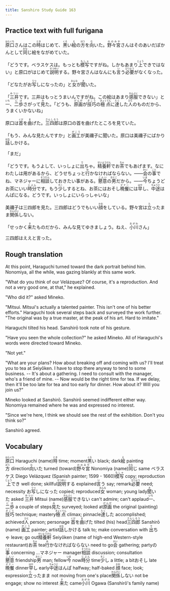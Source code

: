 ```yaml
---
title: Sanshiro Study Guide 163
---
```


## Practice text with full furigana

<p>
<ruby><rb>原口</rb><rt>はらぐち</rt></ruby>さんはこの<ruby><rb>時</rb><rt>とき</rt></ruby>はじめて、<ruby><rb>黒</rb><rt>くろ</rt></ruby>い<ruby><rb>絵</rb><rt>え</rt></ruby>の<ruby><rb>方</rb><rt>ほう</rt></ruby>を<ruby><rb>向</rb><rt>む</rt></ruby>いた。<ruby><rb>野々宮</rb><rt>ののみや</rt></ruby>さんはそのあいだぽかんとして<ruby><rb>同</rb><rt>おな</rt></ruby>じ絵をながめていた。
</p>

<p>
「どうです。ベラスケスは。もっとも<ruby><rb>模写</rb><rt>もしゃ</rt></ruby>ですがね。しかもあまり<ruby><rb>上</rb><rt>じょう</rt></ruby>できではない」と原口がはじめて<ruby><rb>説明</rb><rt>せつめい</rt></ruby>する。野々宮さんはなんにも<ruby><rb>言</rb><rt>い</rt></ruby>う<ruby><rb>必要</rb><rt>ひつよう</rt></ruby>がなくなった。
</p>

<p>
「どなたがお<ruby><rb>写</rb><rt>うつ</rt></ruby>しになったの」と<ruby><rb>女</rb><rt>おんな</rt></ruby>が<ruby><rb>聞</rb><rt>き</rt></ruby>いた。
</p>

<p>
「<ruby><rb>三井</rb><rt>みつい</rt></ruby>です。三井はもっとうまいんですがね。この絵はあまり<ruby><rb>感服</rb><rt>かんぷく</rt></ruby>できない」と<ruby><rb>一</rb><rt>いち</rt></ruby>、<ruby><rb>二歩</rb><rt>にほ</rt></ruby>さがって<ruby><rb>見</rb><rt>み</rt></ruby>た。「どうも、<ruby><rb>原画</rb><rt>げんが</rt></ruby>が<ruby><rb>技巧</rb><rt>ぎこう</rt></ruby>の<ruby><rb>極点</rb><rt>きょくてん</rt></ruby>に<ruby><rb>達</rb><rt>たっ</rt></ruby>した<ruby><rb>人</rb><rt>ひと</rt></ruby>のものだから、うまくいかないね」
</p>

<p>
原口は<ruby><rb>首</rb><rt>くび</rt></ruby>を<ruby><rb>曲</rb><rt>ま</rt></ruby>げた。<ruby><rb>三四郎</rb><rt>さんしろう</rt></ruby>は原口の首を曲げたところを見ていた。
</p>

<p>
「もう、みんな見たんですか」と<ruby><rb>画工</rb><rt>がこう</rt></ruby>が美禰子に聞いた。原口は美禰子にばかり<ruby><rb>話</rb><rt>はな</rt></ruby>しかける。
</p>

「まだ」

<p>
「どうです。もうよして、いっしょに<ruby><rb>出</rb><rt>で</rt></ruby>ちゃ。<ruby><rb>精養軒</rb><rt>せいようけん</rt></ruby>でお<ruby><rb>茶</rb><rt>ちゃ</rt></ruby>でもあげます。なにわたしは用があるから、どうせちょっと<ruby><rb>行</rb><rt>ゆ</rt></ruby>かなければならない。――<ruby><rb>会</rb><rt>かい</rt></ruby>の<ruby><rb>事</rb><rt>こと</rt></ruby>でね、マネジャーに<ruby><rb>相談</rb><rt>そうだん</rt></ruby>しておきたい事がある。<ruby><rb>懇意</rb><rt>こんい</rt></ruby>の<ruby><rb>男</rb><rt>おとこ</rt></ruby>だから。――<ruby><rb>今</rb><rt>いま</rt></ruby>ちょうどお茶にいい<ruby><rb>時分</rb><rt>じぶん</rt></ruby>です。もう<ruby><rb>少</rb><rt>すこ</rt></ruby>しするとね、お茶にはおそし<ruby><rb>晩餐</rb><rt>デナー</rt></ruby>には<ruby><rb>早</rb><rt>はや</rt></ruby>し、<ruby><rb>中途</rb><rt>ちゅうと</rt></ruby>はんぱになる。どうです。いっしょにいらっしゃいな」
</p>

<p>
美禰子は三四郎を見た。三四郎はどうでもいい<ruby><rb>顔</rb><rt>かお</rt></ruby>をしている。野々宮は<ruby><rb>立</rb><rt>た</rt></ruby>ったまま<ruby><rb>関係</rb><rt>かんけい</rt></ruby>しない。
</p>

<p>
「せっかく<ruby><rb>来</rb><rt>き</rt></ruby>たものだから、みんな見てゆきましょう。ねえ、<ruby><rb>小川</rb><rt>おがわ</rt></ruby>さん」
</p>

三四郎はええと言った。


## Rough translation

At this point, Haraguchi turned toward the dark portrait behind him. Nonomiya, all the while, was gazing blankly at this same work.

"What do you think of our Velázquez? Of course, it's a reproduction. And not a very good one, at that," he explained.

"Who did it?" asked Mineko.

"Mitsui. Mitsui's actually a talented painter. This isn't one of his better efforts." Haraguchi took several steps back and surveyed the work further. "The original was by a true master, at the peak of his art. Hard to imitate."

Haraguchi tilted his head. Sanshirō took note of his gesture.

"Have you seen the whole collection?" he asked Mineko. All of Haraguchi's words were directed toward Mineko.

"Not yet."

"What are your plans? How about breaking off and coming with us? I'll treat you to tea at Seiyōken. I have to stop there anyway to tend to some business. -- It's about a gathering. I need to consult with the manager, who's a friend of mine. -- Now would be the right time for tea. If we delay, then it'll be too late for tea and too early for dinner. How about it? Will you join us?"

Mineko looked at Sanshirō. Sanshirō seemed indifferent either way. Nonomiya remained where he was and expressed no interest.

"Since we're here, I think we should see the rest of the exhibition. Don't you think so?"

Sanshirō agreed.               


## Vocabulary

<p>
<span class="vocabstudy"><ruby><rb>原口</rb><rt>はらぐち</rt></ruby>&nbsp;Haraguchi (name)</span><span class="vocabstudy"><ruby><rb>時</rb><rt>とき</rt></ruby>&nbsp;time; moment</span><span class="vocabstudy"><ruby><rb>黒</rb><rt>くろ</rt></ruby>い&nbsp;black; dark</span><span class="vocabstudy"><ruby><rb>絵</rb><rt>え</rt></ruby>&nbsp;painting</span><span class="vocabstudy"><ruby><rb>方</rb><rt>ほう</rt></ruby>&nbsp;direction</span><span class="vocabstudy"><ruby><rb>向</rb><rt>む</rt></ruby>いた&nbsp;turned (toward)</span><span class="vocabstudy"><ruby><rb>野々宮</rb><rt>ののみや</rt></ruby>&nbsp;Nonomiya (name)</span><span class="vocabstudy"><ruby><rb>同</rb><rt>おな</rt></ruby>じ&nbsp;same</span>
<span class="vocabstudy">ベラスケス&nbsp;Diego Velázquez (Spanish painter; 1599 - 1660)</span><span class="vocabstudy"><ruby><rb>模写</rb><rt>もしゃ</rt></ruby>&nbsp;copy; reproduction</span><span class="vocabstudy"><ruby><rb>上</rb><rt>じょう</rt></ruby>でき&nbsp;well done; skillful</span><span class="vocabstudy"><ruby><rb>説明</rb><rt>せつめい</rt></ruby>する&nbsp;explained</span><span class="vocabstudy"><ruby><rb>言</rb><rt>い</rt></ruby>う&nbsp;say; remark</span><span class="vocabstudy"><ruby><rb>必要</rb><rt>ひつよう</rt></ruby>&nbsp;need; necessity</span>
<span class="vocabstudy">お<ruby><rb>写</rb><rt>うつ</rt></ruby>しになった&nbsp;copied; reproduced</span><span class="vocabstudy"><ruby><rb>女</rb><rt>おんな</rt></ruby>&nbsp;woman; young lady</span><span class="vocabstudy"><ruby><rb>聞</rb><rt>き</rt></ruby>いた&nbsp;asked</span>
<span class="vocabstudy"><ruby><rb>三井</rb><rt>みつい</rt></ruby>&nbsp;Mitsui (name)</span><span class="vocabstudy"><ruby><rb>感服</rb><rt>かんぷく</rt></ruby>できない&nbsp;can't admire; can't applaud</span><span class="vocabstudy"><ruby><rb>一</rb><rt>いち</rt></ruby>、<ruby><rb>二歩</rb><rt>にほ</rt></ruby>&nbsp;a couple of steps</span><span class="vocabstudy"><ruby><rb>見</rb><rt>み</rt></ruby>た&nbsp;surveyed; looked at</span><span class="vocabstudy"><ruby><rb>原画</rb><rt>げんが</rt></ruby>&nbsp;the original (painting)</span><span class="vocabstudy"><ruby><rb>技巧</rb><rt>ぎこう</rt></ruby>&nbsp;technique; mastery</span><span class="vocabstudy"><ruby><rb>極点</rb><rt>きょくてん</rt></ruby>&nbsp;climax; pinnacle</span><span class="vocabstudy"><ruby><rb>達</rb><rt>たっ</rt></ruby>した&nbsp;accomplished; achieved</span><span class="vocabstudy"><ruby><rb>人</rb><rt>ひと</rt></ruby>&nbsp;person; personage</span>
<span class="vocabstudy"><ruby><rb>首</rb><rt>くび</rt></ruby>を<ruby><rb>曲</rb><rt>ま</rt></ruby>げた&nbsp;tilted (his) head</span><span class="vocabstudy"><ruby><rb>三四郎</rb><rt>さんしろう</rt></ruby>&nbsp;Sanshirō (name)</span>
<span class="vocabstudy"><ruby><rb>画工</rb><rt>がこう</rt></ruby>&nbsp;painter; artist</span><span class="vocabstudy"><ruby><rb>話</rb><rt>はな</rt></ruby>しかける&nbsp;talk to; make conversation with</span>
<span class="vocabstudy"><ruby><rb>出</rb><rt>で</rt></ruby>ちゃ&nbsp;leave; go out</span><span class="vocabstudy"><ruby><rb>精養軒</rb><rt>せいようけん</rt></ruby>&nbsp;Seiyōken (name of high-end Western-style restaurant)</span><span class="vocabstudy">お<ruby><rb>茶</rb><rt>ちゃ</rt></ruby>&nbsp;tea</span><span class="vocabstudy"><ruby><rb>行</rb><rt>ゆ</rt></ruby>かなければならない&nbsp;need to go</span><span class="vocabstudy"><ruby><rb>会</rb><rt>かい</rt></ruby>&nbsp;gathering; party</span><span class="vocabstudy">の<ruby><rb>事</rb><rt>こと</rt></ruby>&nbsp;concerning ...</span><span class="vocabstudy">マネジャー&nbsp;manager</span><span class="vocabstudy"><ruby><rb>相談</rb><rt>そうだん</rt></ruby>&nbsp;discussion; consultation</span><span class="vocabstudy"><ruby><rb>懇意</rb><rt>こんい</rt></ruby>&nbsp;friendship</span><span class="vocabstudy"><ruby><rb>男</rb><rt>おとこ</rt></ruby>&nbsp;man; fellow</span><span class="vocabstudy"><ruby><rb>今</rb><rt>いま</rt></ruby>&nbsp;now</span><span class="vocabstudy"><ruby><rb>時分</rb><rt>じぶん</rt></ruby>&nbsp;time</span><span class="vocabstudy"><ruby><rb>少</rb><rt>すこ</rt></ruby>し&nbsp;a little; a bit</span><span class="vocabstudy">おそし&nbsp;late</span><span class="vocabstudy"><ruby><rb>晩餐</rb><rt>デナー</rt></ruby>&nbsp;dinner</span><span class="vocabstudy"><ruby><rb>早</rb><rt>はや</rt></ruby>し&nbsp;early</span><span class="vocabstudy"><ruby><rb>中途</rb><rt>ちゅうと</rt></ruby>はんぱ&nbsp;halfway; half-baked</span>
<span class="vocabstudy"><ruby><rb>顔</rb><rt>かお</rt></ruby>&nbsp;face; look; expression</span><span class="vocabstudy"><ruby><rb>立</rb><rt>た</rt></ruby>ったまま&nbsp;not moving from one's place</span><span class="vocabstudy"><ruby><rb>関係</rb><rt>かんけい</rt></ruby>しない&nbsp;not be engage; show no interest</span>
<span class="vocabstudy"><ruby><rb>来</rb><rt>き</rt></ruby>た&nbsp;came</span><span class="vocabstudy"><ruby><rb>小川</rb><rt>おがわ</rt></ruby>&nbsp;Ogawa (Sanshirō's family name)</span>
</p>
